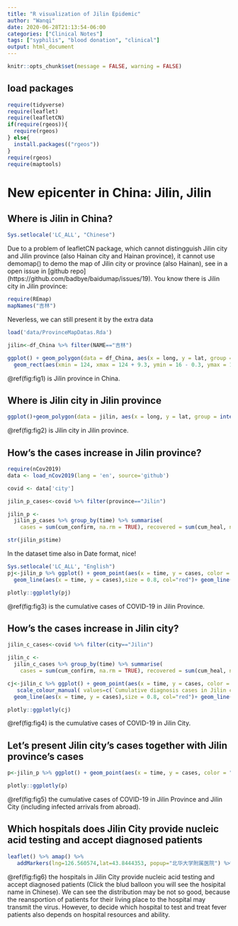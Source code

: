 ```yaml
---
title: "R visualization of Jilin Epidemic"
author: "Wanqi"
date: 2020-06-28T21:13:54-06:00
categories: ["Clinical Notes"]
tags: ["syphilis", "blood donation", "clinical"]
output: html_document
---
```


```r
knitr::opts_chunk$set(message = FALSE, warning = FALSE)
```

## load packages
```r
require(tidyverse) 
require(leaflet)
require(leafletCN) 
if(require(rgeos)){
  require(rgeos)
} else{
  install.packages(("rgeos"))
}
require(rgeos)
require(maptools)
```


# New epicenter in China: Jilin, Jilin
## Where is Jilin in China? 
```r
Sys.setlocale('LC_ALL', "Chinese")
```


Due to a problem of leafletCN package, which cannot distingguish Jilin city and Jilin province (also Hainan city and Hainan province), it cannot use demomap() to demo the map of Jilin city or province (also Hainan), see in a open issue in [github repo] (https://github.com/badbye/baidumap/issues/19). You know there is Jilin city in Jilin province:
```r
require(REmap)
mapNames("吉林")
```


Neverless, we can still present it by the extra data


```r
load('data/ProvinceMapDatas.Rda')
```


```r
jilin<-df_China %>% filter(NAME=="吉林") 
```

 
```r
ggplot() + geom_polygon(data = df_China, aes(x = long, y = lat, group = interaction(class, group)), colour = "white", fill="seagreen1") + geom_polygon(data = jilin, aes(x = long, y = lat, group = interaction(class, group)), fill = "pink") + geom_text(aes(x=126.57, y= 43.87), label="Jilin")+
  geom_rect(aes(xmin = 124, xmax = 124 + 9.3, ymin = 16 - 0.3, ymax = 16 + 9), fill = NA, colour = "black", size = 0.25) + geom_line(data = df_NanHaiLine, aes(x = long, y = lat, group = ID), colour = "grey40", size = 1) + coord_map() + ylim(14, 54) + theme(axis.title = element_blank(), axis.text = element_blank(), axis.ticks = element_blank(), panel.background = element_blank(), legend.position = c(0.85, 0.4), legend.title = element_blank(), legend.background = element_blank(), plot.title = element_text(hjust = 0.5,size = 16, face = "bold", color = "black"))
```

 \@ref(fig:fig1) is Jilin province in China.

## Where is Jilin city in Jilin province
```r
ggplot()+geom_polygon(data = jilin, aes(x = long, y = lat, group = interaction(class, group)), fill = "pink")+ geom_point(aes(x=126.57, y= 43.87), pch=17)+geom_text(aes(x=126.57, y= 43.67), label="Jilin City")+ geom_text(aes(x=129.3, y= 41.7), label="Jilin Province") + theme(axis.title = element_blank(), axis.text = element_blank(), axis.ticks = element_blank(), panel.background = element_blank(), legend.position = c(0.85, 0.4), legend.title = element_blank(), legend.background = element_blank(), plot.title = element_text(hjust = 0.5,size = 16, face = "bold", color = "black"))
```

 \@ref(fig:fig2) is Jilin city in Jilin province.


## How's the cases increase in Jilin province?
```r
require(nCov2019)
data <- load_nCov2019(lang = 'en', source='github')
```

```r
covid <- data['city']
```

```r
jilin_p_cases<-covid %>% filter(province=="Jilin") 
```

```r
jilin_p <-
  jilin_p_cases %>% group_by(time) %>% summarise(
    cases = sum(cum_confirm, na.rm = TRUE), recovered = sum(cum_heal, na.rm = TRUE)) 
```

```r
str(jilin_p$time)
```

In the dataset time also in Date format, nice!

```r
Sys.setlocale('LC_ALL', "English")
pj<-jilin_p %>% ggplot() + geom_point(aes(x = time, y = cases, color = "Cumulative diagnosis cases in Jilin province")) + geom_point(aes(x = time, y = recovered, color = "Cumulative recovered cases in Jilin province")) + labs(y = "Cases",x="Date", color = "Legend") + scale_colour_manual( values=c(`Cumulative diagnosis cases in Jilin city` = "red", `Cumulative recovered cases in Jilin city` = "blue"))+
  geom_line(aes(x = time, y = cases),size = 0.8, col="red")+ geom_line(aes(x = time, y = recovered),size = 0.8, col="blue")
```

```r
plotly::ggplotly(pj)
```

 \@ref(fig:fig3) is the cumulative cases of COVID-19 in Jilin Province. 

## How's the cases increase in Jilin city?
```r
jilin_c_cases<-covid %>% filter(city=="Jilin") 
```

```r
jilin_c <-
  jilin_c_cases %>% group_by(time) %>% summarise(
    cases = sum(cum_confirm, na.rm = TRUE), recovered = sum(cum_heal, na.rm = TRUE)) 
```

```r
cj<-jilin_c %>% ggplot() + geom_point(aes(x = time, y = cases, color = "Cumulative diagnosis cases in Jilin city"), size=0.8) + geom_point(aes(x = time, y = recovered, color = "Cumulative recovered cases in Jilin city"), size=0.8) + labs(y = "Cases",x="Date", color = "Legend")+
   scale_colour_manual( values=c(`Cumulative diagnosis cases in Jilin city` = "red", `Cumulative recovered cases in Jilin city` = "blue"))+
  geom_line(aes(x = time, y = cases),size = 0.8, col="red")+ geom_line(aes(x = time, y = recovered),size = 0.8, col="blue")
```

```r
plotly::ggplotly(cj)
```

 \@ref(fig:fig4) is the cumulative cases of COVID-19 in Jilin City. 

## Let's present Jilin city's cases together with Jilin province's cases

```r
p<-jilin_p %>% ggplot() + geom_point(aes(x = time, y = cases, color = "Cumulative diagnosis cases in Jilin province"), size=0.8) + geom_point(aes(x = time, y = recovered, color = "Cumulative recovered cases in Jilin province"), size=0.8) + geom_point(data=jilin_c, aes(x = time, y = cases, color = "Cumulative diagnosis cases in Jilin city"), size=0.8) + geom_point(data=jilin_c,aes(x = time, y = recovered, color = "Cumulative recovered cases in Jilin city"), size=0.8)+labs(y = "Cases",x="Date", color = "Legend") + scale_colour_manual( values=c(`Cumulative diagnosis cases in Jilin city` = "pink", `Cumulative recovered cases in Jilin city` = "seagreen1", `Cumulative diagnosis cases in Jilin province` = "red", `Cumulative recovered cases in Jilin province`="green")) 
```

```r
plotly::ggplotly(p)
```

 \@ref(fig:fig5) the cumulative cases of COVID-19 in Jilin Province and Jilin City (including infected arrivals from abroad).


## Which hospitals does Jilin City provide nucleic acid testing and accept diagnosed patients

```r
leaflet() %>% amap() %>%
   addMarkers(lng=126.560574,lat=43.8444353, popup="北华大学附属医院") %>% addMarkers(lng=126.563828,lat=43.841591, popup="吉林市中心医院")%>% addMarkers(lng=126.571663,lat=43.86306926, popup="吉林市人民医院")%>% addMarkers(lng=126.557518,lat=43.91118, popup="吉林市化工医院一院区")%>% addMarkers(lng=126.552032,lat=43.849449, popup="吉林市妇产医院")%>% addMarkers(lng=126.53116,lat=43.87833, popup="吉林市第五人民医院")
```

\@ref(fig:fig6) the hospitals in Jilin City provide nucleic acid testing and accept diagnosed patients (Click the blud balloon you will see the hosipital name in Chinese). We can see the distribution may be not so good, because the reansportion of patients for their living place to the hospital may transmit the virus. However, to decide which hospital to test and treat fever patients also depends on hospital resources and ability.

